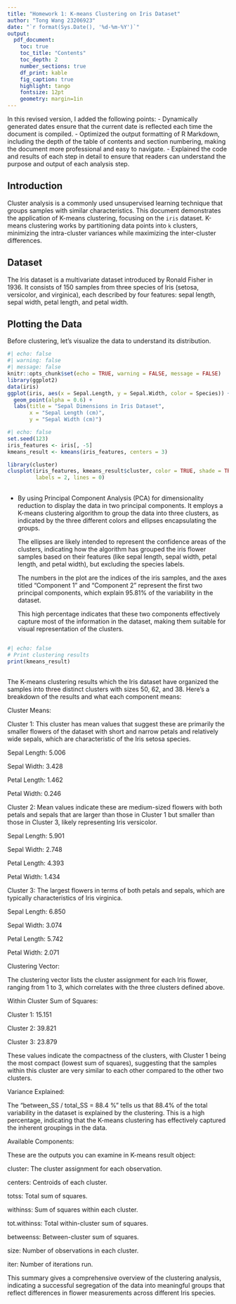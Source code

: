 ---
title: "Homework 1: K-means Clustering on Iris Dataset"
author: "Tong Wang 23206923"
date: "`r format(Sys.Date(), '%d-%m-%Y')`"
output:
  pdf_document:
    toc: true
    toc_title: "Contents"
    toc_depth: 2 
    number_sections: true
    df_print: kable
    fig_caption: true
    highlight: tango
    fontsize: 12pt
    geometry: margin=1in
---

\newpage

In this revised version, I added the following points: - Dynamically generated dates ensure that the current date is reflected each time the document is compiled. - Optimized the output formatting of R Markdown, including the depth of the table of contents and section numbering, making the document more professional and easy to navigate. - Explained the code and results of each step in detail to ensure that readers can understand the purpose and output of each analysis step.

## Introduction

Cluster analysis is a commonly used unsupervised learning technique that groups samples with similar characteristics. This document demonstrates the application of K-means clustering, focusing on the `iris` dataset. K-means clustering works by partitioning data points into `k` clusters, minimizing the intra-cluster variances while maximizing the inter-cluster differences.

## Dataset

The Iris dataset is a multivariate dataset introduced by Ronald Fisher in 1936. It consists of 150 samples from three species of Iris (setosa, versicolor, and virginica), each described by four features: sepal length, sepal width, petal length, and petal width.

## Plotting the Data

Before clustering, let's visualize the data to understand its distribution.

```{r setup, include=FALSE}
#| echo: false
#| warning: false
#| message: false
knitr::opts_chunk$set(echo = TRUE, warning = FALSE, message = FALSE)
library(ggplot2)
data(iris)
ggplot(iris, aes(x = Sepal.Length, y = Sepal.Width, color = Species)) +
  geom_point(alpha = 0.6) +
  labs(title = "Sepal Dimensions in Iris Dataset",
       x = "Sepal Length (cm)",
       y = "Sepal Width (cm)")
```

```{r}
#| echo: false
set.seed(123)
iris_features <- iris[, -5]
kmeans_result <- kmeans(iris_features, centers = 3)
```

```{r}
library(cluster)
clusplot(iris_features, kmeans_result$cluster, color = TRUE, shade = TRUE,
         labels = 2, lines = 0)
```

## \textcolor{pink}{Description of the Plot}

### \textcolor{pink}{Anylasis of plot}

-   By using Principal Component Analysis (PCA) for dimensionality reduction to display the data in two principal components. It employs a K-means clustering algorithm to group the data into three clusters, as indicated by the three different colors and ellipses encapsulating the groups.

    The ellipses are likely intended to represent the confidence areas of the clusters, indicating how the algorithm has grouped the iris flower samples based on their features (like sepal length, sepal width, petal length, and petal width), but excluding the species labels.

    The numbers in the plot are the indices of the iris samples, and the axes titled "Component 1" and "Component 2" represent the first two principal components, which explain 95.81% of the variability in the dataset.

    This high percentage indicates that these two components effectively capture most of the information in the dataset, making them suitable for visual representation of the clusters.

## \textcolor{pink}{Analyze clustering results}

```{r}
#| echo: false
# Print clustering results
print(kmeans_result)
```

## \textcolor{pink}{Analyze clustering results}

The K-means clustering results which the Iris dataset have organized the samples into three distinct clusters with sizes 50, 62, and 38. Here's a breakdown of the results and what each component means:

Cluster Means:

Cluster 1: This cluster has mean values that suggest these are primarily the smaller flowers of the dataset with short and narrow petals and relatively wide sepals, which are characteristic of the Iris setosa species.

Sepal Length: 5.006

Sepal Width: 3.428

Petal Length: 1.462

Petal Width: 0.246

Cluster 2: Mean values indicate these are medium-sized flowers with both petals and sepals that are larger than those in Cluster 1 but smaller than those in Cluster 3, likely representing Iris versicolor.

Sepal Length: 5.901

Sepal Width: 2.748

Petal Length: 4.393

Petal Width: 1.434

Cluster 3: The largest flowers in terms of both petals and sepals, which are typically characteristics of Iris virginica.

Sepal Length: 6.850

Sepal Width: 3.074

Petal Length: 5.742

Petal Width: 2.071

Clustering Vector:

The clustering vector lists the cluster assignment for each Iris flower, ranging from 1 to 3, which correlates with the three clusters defined above.

Within Cluster Sum of Squares:

Cluster 1: 15.151

Cluster 2: 39.821

Cluster 3: 23.879

These values indicate the compactness of the clusters, with Cluster 1 being the most compact (lowest sum of squares), suggesting that the samples within this cluster are very similar to each other compared to the other two clusters.

Variance Explained:

The "between_SS / total_SS = 88.4 %" tells us that 88.4% of the total variability in the dataset is explained by the clustering. This is a high percentage, indicating that the K-means clustering has effectively captured the inherent groupings in the data.

Available Components:

These are the outputs you can examine in K-means result object:

cluster: The cluster assignment for each observation.

centers: Centroids of each cluster.

totss: Total sum of squares.

withinss: Sum of squares within each cluster.

tot.withinss: Total within-cluster sum of squares.

betweenss: Between-cluster sum of squares.

size: Number of observations in each cluster.

iter: Number of iterations run.

This summary gives a comprehensive overview of the clustering analysis, indicating a successful segregation of the data into meaningful groups that reflect differences in flower measurements across different Iris species.
